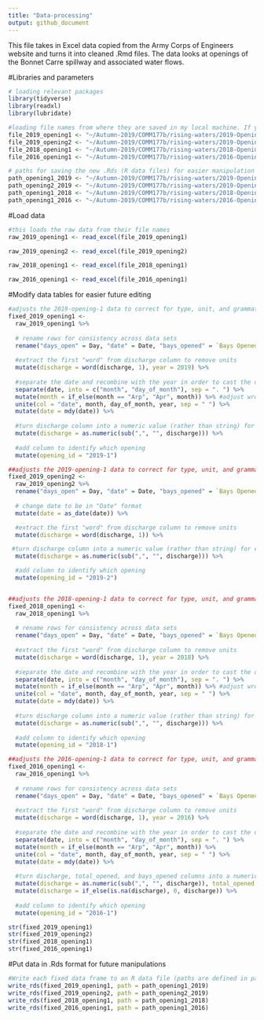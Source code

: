 ```yaml
---
title: "Data-processing"
output: github_document
---
```


This file takes in Excel data copied from the Army Corps of Engineers website and turns it into cleaned .Rmd files. The data looks at openings of the Bonnet Carre spillway and associated water flows.

#Libraries and parameters
```r
# loading relevant packages
library(tidyverse)
library(readxl)
library(lubridate)
```

```r
#loading file names from where they are saved in my local machine. If you want this code to run on your local machine, you must either: 1. create the exact following file structure under your Home, and clone the git repository to that directory, or 2. change each of these file names when running the program on your local machine.
file_2019_opening1 <- "~/Autumn-2019/COMM177b/rising-waters/2019-Opening1.xlsx"
file_2019_opening2 <- "~/Autumn-2019/COMM177b/rising-waters/2019-Opening2.xlsx"
file_2018_opening1 <- "~/Autumn-2019/COMM177b/rising-waters/2018-Opening1.xlsx"
file_2016_opening1 <- "~/Autumn-2019/COMM177b/rising-waters/2016-Opening1.xlsx"

# paths for saving the new .Rds (R data files) for easier manipulation
path_opening1_2019 <- "~/Autumn-2019/COMM177b/rising-waters/2019-Opening1.Rds"
path_opening2_2019 <- "~/Autumn-2019/COMM177b/rising-waters/2019-Opening2.Rds"
path_opening1_2018 <- "~/Autumn-2019/COMM177b/rising-waters/2018-Opening1.Rds"
path_opening1_2016 <- "~/Autumn-2019/COMM177b/rising-waters/2016-Opening1.Rds"
```

#Load data
```r
#this loads the raw data from their file names
raw_2019_opening1 <- read_excel(file_2019_opening1)

raw_2019_opening2 <- read_excel(file_2019_opening2)

raw_2018_opening1 <- read_excel(file_2018_opening1)

raw_2016_opening1 <- read_excel(file_2016_opening1)
```


#Modify data tables for easier future editing
```r
#adjusts the 2019-opening-1 data to correct for type, unit, and grammatical errors
fixed_2019_opening1 <- 
  raw_2019_opening1 %>%
  
  # rename rows for consistency across data sets
  rename("days_open" = Day, "date" = Date, "bays_opened" = `Bays Opened`, "total_opened" = `Total Opened`, "discharge" = Discharge) %>% 
  
  #extract the first "word" from discharge column to remove units
  mutate(discharge = word(discharge, 1), year = 2019) %>% 
  
  #separate the date and recombine with the year in order to cast the date into a more usable "date" data type
  separate(date, into = c("month", "day_of_month"), sep = ". ") %>% 
  mutate(month = if_else(month == "Arp", "Apr", month)) %>% #adjust wrongly inputted data fields
  unite(col = "date", month, day_of_month, year, sep = " ") %>% 
  mutate(date = mdy(date)) %>% 
  
  #turn discharge column into a numeric value (rather than string) for easier plotting
  mutate(discharge = as.numeric(sub(",", "", discharge))) %>% 
  
  #add column to identify which opening
  mutate(opening_id = "2019-1")

```

```r
##adjusts the 2019-opening-1 data to correct for type, unit, and grammatical errors
fixed_2019_opening2 <- 
  raw_2019_opening2 %>% 
  rename("days_open" = Day, "date" = Date, "bays_opened" = `Bays Opened`, "total_opened" = `Total Opened`, "discharge" = Discharge)  %>% 
  
  # change date to be in "Date" format
  mutate(date = as_date(date)) %>% 

  #extract the first "word" from discharge column to remove units
  mutate(discharge = word(discharge, 1)) %>% 

 #turn discharge column into a numeric value (rather than string) for easier plotting
  mutate(discharge = as.numeric(sub(",", "", discharge))) %>% 

  #add column to identify which opening
  mutate(opening_id = "2019-2")



```

```r
##adjusts the 2018-opening-1 data to correct for type, unit, and grammatical errors
fixed_2018_opening1 <- 
  raw_2018_opening1 %>%
  
  # rename rows for consistency across data sets
  rename("days_open" = Day, "date" = Date, "bays_opened" = `Bays Opened`, "total_opened" = `Total Opened`, "discharge" = Discharge) %>% 
  
  #extract the first "word" from discharge column to remove units
  mutate(discharge = word(discharge, 1), year = 2018) %>% 
  
  #separate the date and recombine with the year in order to cast the date into a more usable "date" data type
  separate(date, into = c("month", "day_of_month"), sep = ". ") %>% 
  mutate(month = if_else(month == "Arp", "Apr", month)) %>% #adjust wrongly inputted data fields
  unite(col = "date", month, day_of_month, year, sep = " ") %>% 
  mutate(date = mdy(date)) %>% 
  
  #turn discharge column into a numeric value (rather than string) for easier plotting
  mutate(discharge = as.numeric(sub(",", "", discharge))) %>% 
  
  #add column to identify which opening
  mutate(opening_id = "2018-1")

```

```r
##adjusts the 2016-opening-1 data to correct for type, unit, and grammatical errors
fixed_2016_opening1 <- 
  raw_2016_opening1 %>%
  
  # rename rows for consistency across data sets
  rename("days_open" = Day, "date" = Date, "bays_opened" = `Bays Opened`, "total_opened" = `Total Opened`, "discharge" = CFS) %>%
  
  #extract the first "word" from discharge column to remove units
  mutate(discharge = word(discharge, 1), year = 2016) %>% 
  
  #separate the date and recombine with the year in order to cast the date into a more usable "date" data type
  separate(date, into = c("month", "day_of_month"), sep = ". ") %>% 
  mutate(month = if_else(month == "Arp", "Apr", month)) %>% 
  unite(col = "date", month, day_of_month, year, sep = " ") %>% 
  mutate(date = mdy(date)) %>% 
  
  #turn discharge, total_opened, and bays_opened columns into a numeric value (rather than string) for easier plotting,
  mutate(discharge = as.numeric(sub(",", "", discharge)), total_opened = as.numeric(total_opened), bays_opened = as.numeric(bays_opened)) %>% 
  mutate(discharge = if_else(is.na(discharge), 0, discharge)) %>% 
  
  #add column to identify which opening
  mutate(opening_id = "2016-1")


```



```r

str(fixed_2019_opening1)
str(fixed_2019_opening2)
str(fixed_2018_opening1)
str(fixed_2016_opening1)
```

#Put data in .Rds format for future manipulations
```r
#Write each fixed data frame to an R data file (paths are defined in parameters above)
write_rds(fixed_2019_opening1, path = path_opening1_2019)
write_rds(fixed_2019_opening2, path = path_opening2_2019)
write_rds(fixed_2018_opening1, path = path_opening1_2018)
write_rds(fixed_2016_opening1, path = path_opening1_2016)
```

